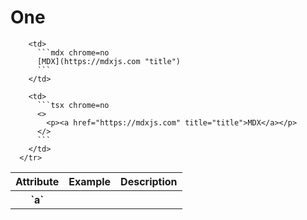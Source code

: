 # One


<table>
  <thead>
    <tr>
      <th>Attribute</th>
      <th>Example</th>
      <th>Description</th>
    </tr>
  </thead>
  <tbody>
    <tr>
        <th scope="row">`a`</th>

        <td>
          ```mdx chrome=no
          [MDX](https://mdxjs.com "title")
          ```
        </td>

        <td>
          ```tsx chrome=no
          <>
            <p><a href="https://mdxjs.com" title="title">MDX</a></p>
          </>
          ```
        </td>
      </tr>
  </tbody>
</table>



